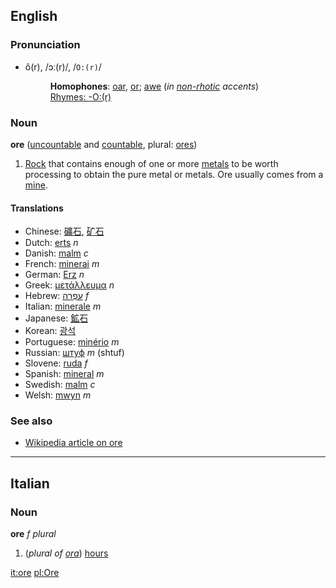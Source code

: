 ==English==
===Pronunciation===
*ô(r), /ɔː(r)/, /<tt>O:(r)</tt>/
*:'''Homophones''': [[oar]], [[or]]; [[awe]] (''in [[non-rhotic]] accents'')
*:[[Rhymes:English:-O:(r)|Rhymes: -O:(r)]]

===Noun===
'''ore''' ([[uncountable]] and [[countable]], plural: [[ores]])

#[[Rock]] that contains enough of one or more [[metal]]s to be worth processing to obtain the pure metal or metals. Ore usually comes from a [[mine]].

====Translations====
*Chinese: [[礦石]], [[矿石]]
*Dutch: [[erts]] ''n''
*Danish: [[malm]] ''c''
*French: [[minerai]] ''m''
*German: [[Erz]] ''n''
*Greek: [[μετάλλευμα]] ''n''
*Hebrew: [[עפרה|עַפְרָה]] ''f''
*Italian: [[minerale]] ''m''
*Japanese: [[鉱石]]
*Korean: [[광석]]
*Portuguese: [[minério]] ''m''
*Russian: [[штуф]] ''m'' (shtuf)
*Slovene: [[ruda]] ''f''
*Spanish: [[mineral]] ''m''
*Swedish: [[malm]] ''c''
*Welsh: [[mwyn]] ''m''

===See also===
*[[w:Ore|Wikipedia article on ore]]

----

==Italian==
===Noun===
'''ore''' ''f plural''

# (''plural of [[ora]]'') [[hours]]

[[it:ore]]
[[pl:Ore]]